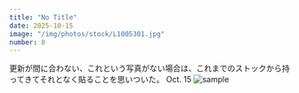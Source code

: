 ```yaml
---
title: "No Title"
date: 2025-10-15
image: "/img/photos/stock/L1005301.jpg"
number: 0
---
```




<Sheet bkg="#123123" color="#fff">
  <Title
    level={1}
    color="#fff"
    size="m"
    column="1"
    row="3">From my stocks</Title>
  <Vertical
    align="right"
    width="10"
    height="4"
    column="1"
    row="14">
    <Text size="xs">
    更新が間に合わない、これという写真がない場合は、これまでのストックから持ってきてそれとなく貼ることを思いついた。
    </Text>
  </Vertical>
  <Nombre position="bottom-left">Oct. 15</Nombre>
  <Image src="/img/photos/stock/L1005301.jpg" alt="sample" size="full" />
</Sheet>

